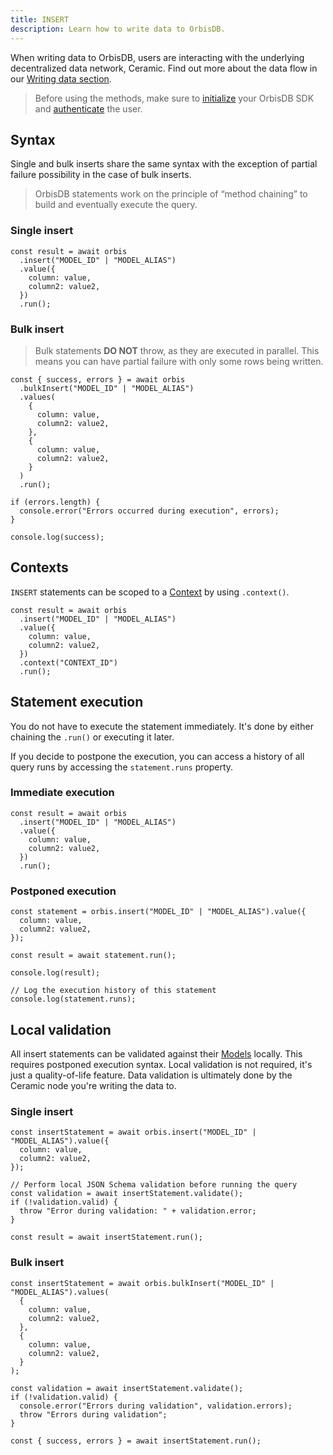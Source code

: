 ```yaml
---
title: INSERT
description: Learn how to write data to OrbisDB.
---
```


When writing data to OrbisDB, users are interacting with the underlying decentralized data network,
Ceramic. Find out more about the data flow in our
[Writing data section](/databases/orbisdb-managing-data/insert).

> Before using the methods, make sure to [initialize](/databases/orbisdb-sdk-reference) your OrbisDB
> SDK and [authenticate](/databases/orbisdb-sdk-reference/auth) the user.

## Syntax

Single and bulk inserts share the same syntax with the exception of partial failure possibility in
the case of bulk inserts.

> OrbisDB statements work on the principle of “method chaining” to build and eventually execute the
> query.

### Single insert

```tsx
const result = await orbis
  .insert("MODEL_ID" | "MODEL_ALIAS")
  .value({
    column: value,
    column2: value2,
  })
  .run();
```

### Bulk insert

> Bulk statements **DO NOT** throw, as they are executed in parallel. This means you can have
> partial failure with only some rows being written.

```tsx
const { success, errors } = await orbis
  .bulkInsert("MODEL_ID" | "MODEL_ALIAS")
  .values(
    {
      column: value,
      column2: value2,
    },
    {
      column: value,
      column2: value2,
    }
  )
  .run();

if (errors.length) {
  console.error("Errors occurred during execution", errors);
}

console.log(success);
```

## Contexts

`INSERT` statements can be scoped to a [Context](/databases/orbisdb-managing-data/contexts) by using
`.context()`.

```tsx
const result = await orbis
  .insert("MODEL_ID" | "MODEL_ALIAS")
  .value({
    column: value,
    column2: value2,
  })
  .context("CONTEXT_ID")
  .run();
```

## Statement execution

You do not have to execute the statement immediately. It's done by either chaining the `.run()` or
executing it later.

If you decide to postpone the execution, you can access a history of all query runs by accessing the
`statement.runs` property.

### Immediate execution

```tsx
const result = await orbis
  .insert("MODEL_ID" | "MODEL_ALIAS")
  .value({
    column: value,
    column2: value2,
  })
  .run();
```

### Postponed execution

```tsx
const statement = orbis.insert("MODEL_ID" | "MODEL_ALIAS").value({
  column: value,
  column2: value2,
});

const result = await statement.run();

console.log(result);

// Log the execution history of this statement
console.log(statement.runs);
```

## Local validation

All insert statements can be validated against their
[Models](/databases/orbisdb-managing-data/models) locally. This requires postponed execution syntax.
Local validation is not required, it's just a quality-of-life feature. Data validation is ultimately
done by the Ceramic node you're writing the data to.

### Single insert

```tsx
const insertStatement = await orbis.insert("MODEL_ID" | "MODEL_ALIAS").value({
  column: value,
  column2: value2,
});

// Perform local JSON Schema validation before running the query
const validation = await insertStatement.validate();
if (!validation.valid) {
  throw "Error during validation: " + validation.error;
}

const result = await insertStatement.run();
```

### Bulk insert

```tsx
const insertStatement = await orbis.bulkInsert("MODEL_ID" | "MODEL_ALIAS").values(
  {
    column: value,
    column2: value2,
  },
  {
    column: value,
    column2: value2,
  }
);

const validation = await insertStatement.validate();
if (!validation.valid) {
  console.error("Errors during validation", validation.errors);
  throw "Errors during validation";
}

const { success, errors } = await insertStatement.run();
```
